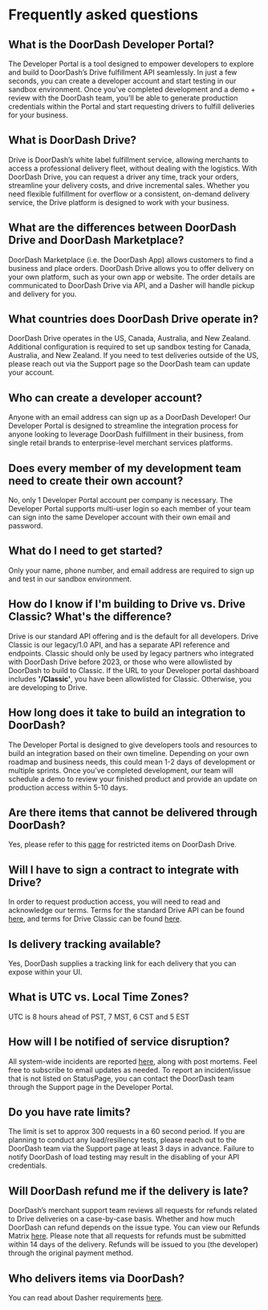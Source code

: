 

# Frequently asked questions

## What is the DoorDash Developer Portal?[​](#what-is-the-doordash-developer-portal "Direct link to heading")

The Developer Portal is a tool designed to empower developers to explore and build to DoorDash’s Drive fulfillment API seamlessly. In just a few seconds, you can create a developer account and start testing in our sandbox environment. Once you’ve completed development and a demo + review with the DoorDash team, you’ll be able to generate production credentials within the Portal and start requesting drivers to fulfill deliveries for your business.

## What is DoorDash Drive?[​](#what-is-doordash-drive "Direct link to heading")

Drive is DoorDash’s white label fulfillment service, allowing merchants to access a professional delivery fleet, without dealing with the logistics. With DoorDash Drive, you can request a driver any time, track your orders, streamline your delivery costs, and drive incremental sales. Whether you need flexible fulfillment for overflow or a consistent, on-demand delivery service, the Drive platform is designed to work with your business.

## What are the differences between DoorDash Drive and DoorDash Marketplace?[​](#what-are-the-differences-between-doordash-drive-and-doordash-marketplace "Direct link to heading")

DoorDash Marketplace (i.e. the DoorDash App) allows customers to find a business and place orders. DoorDash Drive allows you to offer delivery on your own platform, such as your own app or website. The order details are communicated to DoorDash Drive via API, and a Dasher will handle pickup and delivery for you.

## What countries does DoorDash Drive operate in?[​](#what-countries-does-doordash-drive-operate-in "Direct link to heading")

DoorDash Drive operates in the US, Canada, Australia, and New Zealand. Additional configuration is required to set up sandbox testing for Canada, Australia, and New Zealand. If you need to test deliveries outside of the US, please reach out via the Support page so the DoorDash team can update your account.

## Who can create a developer account?[​](#who-can-create-a-developer-account "Direct link to heading")

Anyone with an email address can sign up as a DoorDash Developer! Our Developer Portal is designed to streamline the integration process for anyone looking to leverage DoorDash fulfillment in their business, from single retail brands to enterprise-level merchant services platforms.

## Does every member of my development team need to create their own account?[​](#does-every-member-of-my-development-team-need-to-create-their-own-account "Direct link to heading")

No, only 1 Developer Portal account per company is necessary. The Developer Portal supports multi-user login so each member of your team can sign into the same Developer account with their own email and password.

## What do I need to get started?[​](#what-do-i-need-to-get-started "Direct link to heading")

Only your name, phone number, and email address are required to sign up and test in our sandbox environment.

## How do I know if I'm building to Drive vs. Drive Classic? What's the difference?[​](#how-do-i-know-if-im-building-to-drive-vs-drive-classic-whats-the-difference "Direct link to heading")

Drive is our standard API offering and is the default for all developers. Drive Classic is our legacy/1.0 API, and has a separate API reference and endpoints. Classic should only be used by legacy partners who integrated with DoorDash Drive before 2023, or those who were allowlisted by DoorDash to build to Classic. If the URL to your Developer portal dashboard includes **'/Classic'**, you have been allowlisted for Classic. Otherwise, you are developing to Drive.

## How long does it take to build an integration to DoorDash?[​](#how-long-does-it-take-to-build-an-integration-to-doordash "Direct link to heading")

The Developer Portal is designed to give developers tools and resources to build an integration based on their own timeline. Depending on your own roadmap and business needs, this could mean 1-2 days of development or multiple sprints. Once you’ve completed development, our team will schedule a demo to review your finished product and provide an update on production access within 5-10 days.

## Are there items that cannot be delivered through DoorDash?[​](#are-there-items-that-cannot-be-delivered-through-doordash "Direct link to heading")

Yes, please refer to this [page](https://help.doordash.com/legal/document?locale=en-US&region=US&type=all-prohibited-items-policy&redirect=false) for restricted items on DoorDash Drive.

## Will I have to sign a contract to integrate with Drive?[​](#will-i-have-to-sign-a-contract-to-integrate-with-drive "Direct link to heading")

In order to request production access, you will need to read and acknowledge our terms. Terms for the standard Drive API can be found [here](https://developer.doordash.com/terms/v2/2/), and terms for Drive Classic can be found [here](https://developer.doordash.com/terms/v1/1/).

## Is delivery tracking available?[​](#is-delivery-tracking-available "Direct link to heading")

Yes, DoorDash supplies a tracking link for each delivery that you can expose within your UI.

## What is UTC vs. Local Time Zones?[​](#what-is-utc-vs-local-time-zones "Direct link to heading")

UTC is 8 hours ahead of PST, 7 MST, 6 CST and 5 EST

## How will I be notified of service disruption?[​](#how-will-i-be-notified-of-service-disruption "Direct link to heading")

All system-wide incidents are reported [here](https://doordash.statuspage.io/), along with post mortems. Feel free to subscribe to email updates as needed. To report an incident/issue that is not listed on StatusPage, you can contact the DoorDash team through the Support page in the Developer Portal.

## Do you have rate limits?[​](#do-you-have-rate-limits "Direct link to heading")

The limit is set to approx 300 requests in a 60 second period. If you are planning to conduct any load/resiliency tests, please reach out to the DoorDash team via the Support page at least 3 days in advance. Failure to notify DoorDash of load testing may result in the disabling of your API credentials.

## Will DoorDash refund me if the delivery is late?[​](#will-doordash-refund-me-if-the-delivery-is-late "Direct link to heading")

DoorDash’s merchant support team reviews all requests for refunds related to Drive deliveries on a case-by-case basis. Whether and how much DoorDash can refund depends on the issue type. You can view our Refunds Matrix [here](https://drive.google.com/file/d/1gAVZsmog4Hi6oajENHzaGod464qTmfDI/view). Please note that all requests for refunds must be submitted within 14 days of the delivery. Refunds will be issued to you (the developer) through the original payment method.

## Who delivers items via DoorDash?[​](#who-delivers-items-via-doordash "Direct link to heading")

You can read about Dasher requirements [here](https://help.doordash.com/dashers/s/article/Requirements-for-Dashing).

